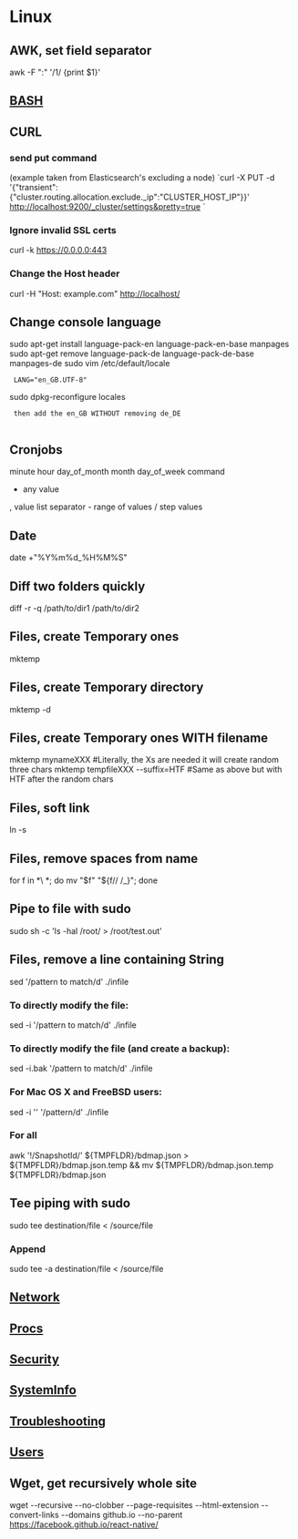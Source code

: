 = Linux =

== AWK, set field separator ==
awk -F  ":" '/1/ {print $1}'

== [[BASH]] ==

== CURL ==
=== send put command ===
(example taken from Elasticsearch's excluding a node)
`curl -X PUT -d '{"transient":{"cluster.routing.allocation.exclude._ip":"CLUSTER_HOST_IP"}}' http://localhost:9200/_cluster/settings&pretty=true `

=== Ignore invalid SSL certs ===
curl -k https://0.0.0.0:443

=== Change the Host header ===
curl -H "Host: example.com" http://localhost/

== Change console language ==
sudo apt-get install language-pack-en language-pack-en-base manpages
sudo apt-get remove language-pack-de language-pack-de-base manpages-de
sudo vim /etc/default/locale
  LANG="en_GB.UTF-8"
sudo dpkg-reconfigure locales
  then add the en_GB WITHOUT removing de_DE
  
== Cronjobs ==
minute hour day_of_month month day_of_week command
* any value
, value list separator
- range of values
/ step values

== Date == 
date +"%Y%m%d_%H%M%S"

== Diff two folders quickly ==
diff -r -q /path/to/dir1 /path/to/dir2

== Files, create Temporary ones ==
mktemp
== Files, create Temporary directory ==
mktemp -d
== Files, create Temporary ones WITH filename ==
mktemp mynameXXX      #Literally, the Xs are needed it will create random three chars
mktemp tempfileXXX --suffix=HTF    #Same as above but with HTF after the random chars

== Files, soft link ==
ln -s <DESTINATION> <NEW_LINK_FILE>

== Files, remove spaces from name ==
for f in *\ *; do mv "$f" "${f// /_}"; done

== Pipe to file with sudo ==
sudo sh -c 'ls -hal /root/ > /root/test.out'

== Files, remove a line containing String ==
sed '/pattern to match/d' ./infile

=== To directly modify the file: ===
sed -i '/pattern to match/d' ./infile

=== To directly modify the file (and create a backup): ===
sed -i.bak '/pattern to match/d' ./infile

=== For Mac OS X and FreeBSD users: ===
sed -i '' '/pattern/d' ./infile

=== For all ===
awk '!/SnapshotId/' ${TMPFLDR}/bdmap.json > ${TMPFLDR}/bdmap.json.temp && mv ${TMPFLDR}/bdmap.json.temp ${TMPFLDR}/bdmap.json


== Tee piping with sudo ==
sudo tee destination/file < /source/file

=== Append ===
sudo tee -a destination/file < /source/file

== [[Network]] ==

== [[Procs]] ==

== [[Security]] ==

== [[SystemInfo]] ==

== [[Troubleshooting]] ==

== [[Users]] ==

== Wget, get recursively whole site ==
wget --recursive --no-clobber --page-requisites --html-extension --convert-links --domains github.io --no-parent https://facebook.github.io/react-native/
